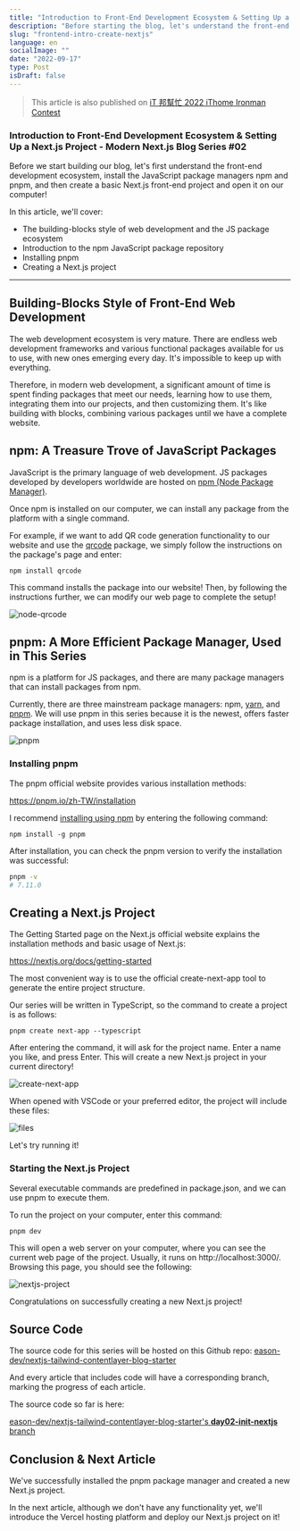 ```yaml
---
title: "Introduction to Front-End Development Ecosystem & Setting Up a Next.js Project - Modern Next.js Blog Series #02"
description: "Before starting the blog, let's understand the front-end development ecosystem, install the JS package managers npm and pnpm, and set up a basic Next.js front-end project"
slug: "frontend-intro-create-nextjs"
language: en
socialImage: ""
date: "2022-09-17"
type: Post
isDraft: false
---
```


> This article is also published on [iT 邦幫忙 2022 iThome Ironman Contest](https://ithelp.ithome.com.tw/articles/10292743)

### Introduction to Front-End Development Ecosystem & Setting Up a Next.js Project - Modern Next.js Blog Series #02

Before we start building our blog, let's first understand the front-end development ecosystem, install the JavaScript package managers npm and pnpm, and then create a basic Next.js front-end project and open it on our computer!

In this article, we'll cover:

- The building-blocks style of web development and the JS package ecosystem
- Introduction to the npm JavaScript package repository
- Installing pnpm
- Creating a Next.js project

---

## Building-Blocks Style of Front-End Web Development

The web development ecosystem is very mature. There are endless web development frameworks and various functional packages available for us to use, with new ones emerging every day. It's impossible to keep up with everything.

Therefore, in modern web development, a significant amount of time is spent finding packages that meet our needs, learning how to use them, integrating them into our projects, and then customizing them. It's like building with blocks, combining various packages until we have a complete website.

## npm: A Treasure Trove of JavaScript Packages

JavaScript is the primary language of web development. JS packages developed by developers worldwide are hosted on [npm (Node Package Manager)](https://www.npmjs.com/).

Once npm is installed on our computer, we can install any package from the platform with a single command.

For example, if we want to add QR code generation functionality to our website and use the [qrcode](https://www.npmjs.com/package/qrcode) package, we simply follow the instructions on the package's page and enter:

```shell
npm install qrcode
```

This command installs the package into our website! Then, by following the instructions further, we can modify our web page to complete the setup!

![node-qrcode](https://i.imgur.com/Qfwew7U.jpg)

## pnpm: A More Efficient Package Manager, Used in This Series

npm is a platform for JS packages, and there are many package managers that can install packages from npm.

Currently, there are three mainstream package managers: npm, [yarn](https://yarnpkg.com/), and [pnpm](https://pnpm.io/zh-TW/). We will use pnpm in this series because it is the newest, offers faster package installation, and uses less disk space.

![pnpm](https://i.imgur.com/Ff418og.jpg)

### Installing pnpm

The pnpm official website provides various installation methods:

https://pnpm.io/zh-TW/installation

I recommend [installing using npm](https://pnpm.io/zh-TW/installation#%E4%BD%BF%E7%94%A8-npm-%E5%AE%89%E8%A3%9D) by entering the following command:

```
npm install -g pnpm
```

After installation, you can check the pnpm version to verify the installation was successful:

```bash
pnpm -v
# 7.11.0
```

## Creating a Next.js Project

The Getting Started page on the Next.js official website explains the installation methods and basic usage of Next.js:

https://nextjs.org/docs/getting-started

The most convenient way is to use the official create-next-app tool to generate the entire project structure.

Our series will be written in TypeScript, so the command to create a project is as follows:

```shell
pnpm create next-app --typescript
```

After entering the command, it will ask for the project name. Enter a name you like, and press Enter. This will create a new Next.js project in your current directory!

![create-next-app](https://i.imgur.com/6Bfwz84.png)

When opened with VSCode or your preferred editor, the project will include these files:

![files](https://i.imgur.com/RFJ1kAk.jpg)

Let's try running it!

### Starting the Next.js Project

Several executable commands are predefined in package.json, and we can use pnpm to execute them.

To run the project on your computer, enter this command:

```shell
pnpm dev
```

This will open a web server on your computer, where you can see the current web page of the project. Usually, it runs on http://localhost:3000/. Browsing this page, you should see the following:

![nextjs-project](https://i.imgur.com/vTqTtMx.png)

Congratulations on successfully creating a new Next.js project!

## Source Code

The source code for this series will be hosted on this Github repo:
[eason-dev/nextjs-tailwind-contentlayer-blog-starter](https://github.com/eason-dev/nextjs-tailwind-contentlayer-blog-starter)

And every article that includes code will have a corresponding branch, marking the progress of each article.

The source code so far is here:

[eason-dev/nextjs-tailwind-contentlayer-blog-starter's **day02-init-nextjs** branch](https://github.com/eason-dev/nextjs-tailwind-contentlayer-blog-starter/tree/day02-init-nextjs)

## Conclusion & Next Article

We've successfully installed the pnpm package manager and created a new Next.js project.

In the next article, although we don't have any functionality yet, we'll introduce the Vercel hosting platform and deploy our Next.js project on it!
